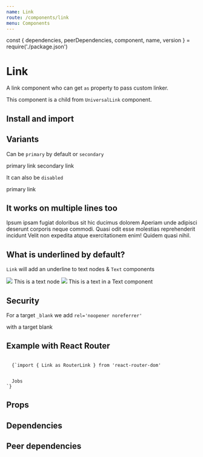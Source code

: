 ```yaml
---
name: Link
route: /components/link
menu: Components
---
```


const { dependencies, peerDependencies, component, name, version } = require('./package.json')

# Link

<TagVersion version={version} name={name} />

A link component who can get `as` property to pass custom linker.

This component is a child from `UniversalLink` component.

## Install and import

<Usage component={component} name={name} peerDependencies={peerDependencies} />

## Variants

Can be `primary` by default or `secondary`

<Playground>
  <Box>
    <Link href="#">primary link</Link>
  </Box>
  <Box>
    <Link href="#" variant="secondary">
      secondary link
    </Link>
  </Box>
</Playground>

It can also be `disabled`

<Playground>
  <Link disabled href="#">
    primary link
  </Link>
</Playground>

## It works on multiple lines too

<Playground>
  <Box>
    <Link as={LinkDocz} display="inline" to="/components/shape" variant="primary">
      Ipsum ipsam fugiat doloribus sit hic ducimus dolorem Aperiam unde adipisci deserunt corporis
      neque commodi. Quasi odit esse molestias reprehenderit incidunt Velit non expedita atque
      exercitationem enim! Quidem quasi nihil.
    </Link>
  </Box>
</Playground>

## What is underlined by default?

`Link` will add an underline to text nodes & `Text` components

<Playground>
  <Box>
    <Link as={LinkDocz} to="/components/shape">
      <Shape height="30px" shape="circle" width="30px">
        <img src="https://avatars3.githubusercontent.com/u/13100706?s=200&v=4" />
      </Shape>
      This is a text node
    </Link>
  </Box>
  <Box>
    <Link as={LinkDocz} to="/components/shape">
      <Shape height="30px" shape="circle" width="30px">
        <img src="https://avatars3.githubusercontent.com/u/13100706?s=200&v=4" />
      </Shape>
      <Text>This is a text in a Text component</Text>
    </Link>
  </Box>
</Playground>

## Security

For a target `_blank` we add `rel='noopener noreferrer'`

<Playground>
  <Link href="#" target="_blank">
    with a target blank
  </Link>
</Playground>

## Example with React Router

<Code>
  {`import { Link as RouterLink } from 'react-router-dom'

<Link as={RouterLink} to="/jobs">
  Jobs
</Link>`}
</Code>

## Props

<Props of={Link} />

## Dependencies

<Dependencies dependencies={dependencies} />

## Peer dependencies

<Dependencies dependencies={peerDependencies} />
